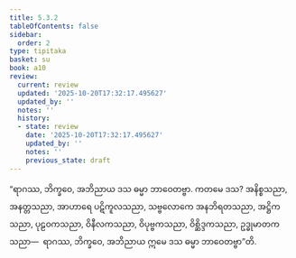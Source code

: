 ```yaml
---
title: 5.3.2
tableOfContents: false
sidebar:
  order: 2
type: tipitaka
basket: su
book: a10
review:
  current: review
  updated: '2025-10-20T17:32:17.495627'
  updated_by: ''
  notes: ''
  history:
  - state: review
    date: '2025-10-20T17:32:17.495627'
    updated_by: ''
    notes: ''
    previous_state: draft
---
```



<DynamicBreadcrumb />


<ReviewStatus review={frontmatter.review} showDetails={true} />

<HypothesisAnnotation frontmatter={frontmatter} />

<Division number="238" book="a10" e="ch" v="17" p="512">

<Paragraph number="1528" book="a10">
“ရာဂဿ, ဘိက္ခဝေ, အဘိညာယ ဒသ ဓမ္မာ ဘာဝေတဗ္ဗာ. ကတမေ ဒသ? အနိစ္စသညာ, အနတ္တသညာ, အာဟာရေ ပဋိကူလသညာ, သဗ္ဗလောကေ အနဘိရတသညာ, အဋ္ဌိကသညာ, ပုဠဝကသညာ, ဝိနီလကသညာ, ဝိပုဗ္ဗကသညာ, ဝိစ္ဆိဒ္ဒကသညာ, ဥဒ္ဓုမာတကသညာ—  ရာဂဿ, ဘိက္ခဝေ, အဘိညာယ ဣမေ ဒသ ဓမ္မာ ဘာဝေတဗ္ဗာ”တိ.
</Paragraph>
</Division>